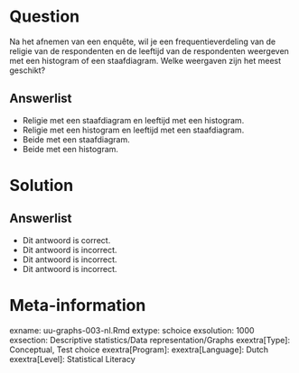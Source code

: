 Question
========
  
Na het afnemen van een enquête, wil je een frequentieverdeling van de religie van de respondenten en de leeftijd van de respondenten weergeven met een histogram of een staafdiagram. Welke weergaven zijn het meest geschikt?
  
Answerlist
----------
* Religie met een staafdiagram en leeftijd met een histogram.
* Religie met een histogram en leeftijd met een staafdiagram. 
* Beide met een staafdiagram.
* Beide met een histogram.

Solution
========
  

Answerlist
----------
* Dit antwoord is correct.
* Dit antwoord is incorrect.
* Dit antwoord is incorrect.
* Dit antwoord is incorrect.

Meta-information
================
exname: uu-graphs-003-nl.Rmd
extype: schoice
exsolution: 1000
exsection: Descriptive statistics/Data representation/Graphs
exextra[Type]: Conceptual, Test choice 
exextra[Program]: 
exextra[Language]: Dutch 
exextra[Level]: Statistical Literacy
